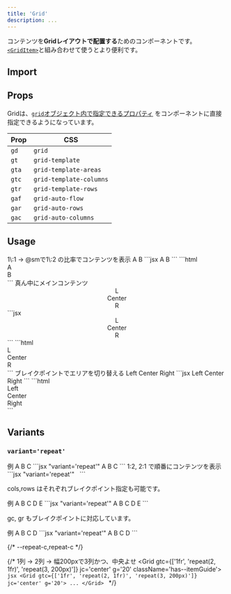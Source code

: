 ```yaml
---
title: 'Grid'
description: ...
---
```




コンテンツを**Gridレイアウトで配置する**ためのコンポーネントです。  
[`<GridItem>`](/components/griditem/)と組み合わせて使うとより便利です。



## Import

<ImportPackage component='Grid, GridItem' />


## Props

Gridは、[`grid`オブジェクト内で指定できるプロパティ](/css/prop-class/#grid) をコンポーネントに直接指定できるようになっています。

|Prop|CSS|
|---|---|
|`gd`|`grid`|
|`gt`|`grid-template`|
|`gta`|`grid-template-areas`|
|`gtc`|`grid-template-columns`|
|`gtr`|`grid-template-rows`|
|`gaf`|`grid-auto-flow`|
|`gar`|`grid-auto-rows`|
|`gac`|`grid-auto-columns`|


## Usage

<Preview>
	<PreviewTitle>1\:1 → @smで1\:2 の比率でコンテンツを表示</PreviewTitle>
	<PreviewArea resize p='30'>
		<Grid gtc={['1fr 1fr', '1fr 2fr']}>
			<Box p='30' bgc='blue:20%'>A</Box>
			<Box p='30' bgc='purple:10%'>B</Box>
		</Grid>
	</PreviewArea>
	<PreviewCode slot='tab' label='JSX'>
		```jsx
		<Grid gtc={['1fr 1fr', '1fr 2fr']}>
			<Box p='30' bgc='blue:20%'>A</Box>
			<Box p='30' bgc='purple:10%'>B</Box>
		</Grid>
		```
	</PreviewCode>
	<PreviewCode slot='tab' label='HTML'>
		```html
		<div class="l--grid -gtc -gtc_sm" style="--gtc:1fr 1fr;--gtc_sm:1fr 2fr">
			<div class="l--box -p:30 -bgc:mix" style="--_bgc1:var(--blue);--_mixpct-bgc:20%">A</div>
			<div class="l--box -p:30 -bgc:mix" style="--_bgc1:var(--purple);--_mixpct-bgc:10%">B</div>
		</div>
		```
	</PreviewCode>
</Preview>


<Preview>
	<PreviewTitle>真ん中にメインコンテンツ</PreviewTitle>
	<PreviewArea p='30'>
		<Grid gtc='auto 1fr auto' g='20'>
			<Center p='30' bgc='base-2'>L</Center>
			<Center p='30' bd>Center</Center>
			<Center p='30' bgc='base-2'>R</Center>
		</Grid>
	</PreviewArea>
	<PreviewCode slot='tab' label='JSX'>
		```jsx
		<Grid gtc='auto 1fr auto' g='20'>
			<Center p='30' bgc='base-2'>L</Center>
			<Center p='30' bd>Center</Center>
			<Center p='30' bgc='base-2'>R</Center>
		</Grid>
		```
	</PreviewCode>
	<PreviewCode slot='tab' label='HTML'>
		```html
		<div class="l--grid -g:20 -gtc" style="--gtc:auto 1fr auto">
			<div class="l--center -p:30 -bgc:base-2">L</div>
			<div class="l--center -p:30 -bd">Center</div>
			<div class="l--center -p:30 -bgc:base-2">R</div>
		</div>
		```
	</PreviewCode>
</Preview>



<Preview>
	<PreviewTitle>ブレイクポイントでエリアを切り替える</PreviewTitle>
	<PreviewArea resize p='20'>
		<Grid
			g='20'
			gtc={['1fr 1fr', '8em 1fr 8em']}
			gta={[
				`'main main' 'left right'`,
				`'left main right'`
			]}
		>
			<GridItem ga='left' p='20' bgc='base-2'>Left</GridItem>
			<GridItem ga='main' p='20' bd>Center</GridItem>
			<GridItem ga='right' p='20' bgc='base-2'>Right</GridItem>
		</Grid>
	</PreviewArea>
	<PreviewCode slot='tab' label='JSX'>
		```jsx
		<Grid
			g='20'
			gtc={['1fr 1fr', '8em 1fr 8em']}
			gta={[
				`'main main' 'left right'`,
				`'left main right'`
			]}
		>
			<GridItem ga='left' p='20' bgc='base-2'>Left</GridItem>
			<GridItem ga='main' p='20' bd>Center</GridItem>
			<GridItem ga='right' p='20' bgc='base-2'>Right</GridItem>
		</Grid>
		```
	</PreviewCode>
	<PreviewCode slot='tab' label='HTML'>
		```html
		<div
			class="l--grid -gta -gta_sm -gtc -gtc_sm -g:20"
			style="--gta:'main main' 'left right';--gta_sm:'left main right';--gtc:1fr 1fr;--gtc_sm:8em 1fr 8em"
		>
			<div class="-p:20 -p:30 -bgc:base-2 -ga" style="--ga:left">Left</div>
			<div class="-p:20 -p:30 -bd -ga" style="--ga:main">Center</div>
			<div class="-p:20 -bgc:base-2 -ga" style="--ga:right">Right</div>
		</div>
		```
	</PreviewCode>
</Preview>


<br />


## Variants


### `variant='repeat'`

<Preview>
	<PreviewTitle>例</PreviewTitle>
	<PreviewArea resize p='20'>
		<Grid variant='repeat' cols='6' rows='4' minH='15rem'>
			<GridItem gc='1 / 3' gr='1 / 5' p='20' bgc='blue:20%'>A</GridItem>
			<GridItem gc='3 / 6' gr='2 / 5' p='20' bgc='green:20%'>B</GridItem>
			<GridItem gc='4 / 7' gr='1' p='20' bgc='red:20%'>C</GridItem>
		</Grid>
	</PreviewArea>
	<PreviewCode>
		```jsx "variant='repeat'"
		<Grid variant='repeat' cols='4' rows='4' minH='15rem'>
			<GridItem gc='1 / 3' gr='1 / 5' p='20' bgc='blue:20%'>A</GridItem>
			<GridItem gc='3 / 6' gr='2 / 5' p='20' bgc='green:20%'>B</GridItem>
			<GridItem gc='4 / 7' gr='1' p='20' bgc='red:20%'>C</GridItem>
		</Grid>
		```
	</PreviewCode>
</Preview>

<Preview>
	<PreviewTitle>
		1:2, 2:1 で順番にコンテンツを表示
	</PreviewTitle>
	<PreviewArea resize p='20'>
		<Grid variant='repeat' cols='3' g='20'>
			<GridItem><img src='/img/img-1.jpg' alt='' /></GridItem>
			<GridItem p='20' bgc='base-2' gc='span 2'><Dummy /></GridItem>
			<GridItem p='20' bgc='base-2' gc='span 2'><Dummy length='l'/></GridItem>
			<GridItem><img src='/img/img-2.jpg' alt='' /></GridItem>
		</Grid>
	</PreviewArea>
	<PreviewCode>
		```jsx "variant='repeat'"
		<Grid variant='repeat' cols='3' g='20'>
			<GridItem><img src='/img/img-1.jpg' alt='' /></GridItem>
			<GridItem p='20' bgc='base-2' gc='span 2'><Dummy /></GridItem>
			<GridItem p='20' bgc='base-2' gc='span 2'><Dummy length='l'/></GridItem>
			<GridItem><img src='/img/img-2.jpg' alt='' /></GridItem>
		</Grid>
		```
	</PreviewCode>
</Preview>


cols,rows はそれぞれブレイクポイント指定も可能です。

<Preview>
	<PreviewTitle>例</PreviewTitle>
	<PreviewArea resize p='20'>
		<Grid variant='repeat' cols={['4','6','8']} rows='4'>
			<GridItem gc='1 / -1' p='20' bgc='purple:20%'>A</GridItem>
			<GridItem gr='2 / 4' p='20' bgc='blue:20%'>B</GridItem>
			<GridItem gc='2 / -2' gr='2 / 4' p='20' bgc='green:20%'>C</GridItem>
			<GridItem gr='2 / 4' p='20' bgc='blue:20%'>D</GridItem>
			<GridItem gc='1 / -1' gre='-1' p='20' bgc='purple:20%'>E</GridItem>
		</Grid>
	</PreviewArea>
	<PreviewCode>
		```jsx "variant='repeat'"
		<Grid variant='repeat' cols={['4','6','8']} rows='4'>
			<GridItem gc='1 / -1' p='20' bgc='purple:20%'>A</GridItem>
			<GridItem gr='2 / 4' p='20' bgc='blue:20%'>B</GridItem>
			<GridItem gc='2 / -2' gr='2 / 4' p='20' bgc='green:20%'>C</GridItem>
			<GridItem gr='2 / 4' p='20' bgc='blue:20%'>D</GridItem>
			<GridItem gc='1 / -1' gre='-1' p='20' bgc='purple:20%'>E</GridItem>
		</Grid>
		```
	</PreviewCode>
</Preview>

gc, gr もブレイクポイントに対応しています。

<Preview>
	<PreviewTitle>例</PreviewTitle>
	<PreviewArea resize p='20'>
		<Grid variant='repeat' cols='3' rows='3'>
			<GridItem gc={['1 / -1','1 / 3']} gr={['1 / -2','1 / -1']} p='30' bgc='base-2'>
				<Box ar='16/9'>A</Box>
			</GridItem>
			<GridItem gc={['1', '3 / -1']} gr={['3','1']} p='30' bgc='green:20%'>B</GridItem>
			<GridItem gc={['2', '3 / -1']} gr={['3','2']} p='30' bgc='blue:20%'>C</GridItem>
			<GridItem gc={['3', '3 / -1']} gr={['3','3']} p='30' bgc='red:20%'>D</GridItem>
		</Grid>
	</PreviewArea>
	<PreviewCode>
		```jsx "variant='repeat'"
		<Grid variant='repeat' cols='3' rows='3'>
			<GridItem gc={['1 / -1','1 / 3']} gr={['1 / -2','1 / -1']} p='30' bgc='base-2'>
				<Box ar='16/9'>A</Box>
			</GridItem>
			<GridItem gc={['1', '3 / -1']} gr={['3','1']} p='30' bgc='green:20%'>B</GridItem>
			<GridItem gc={['2', '3 / -1']} gr={['3','2']} p='30' bgc='blue:20%'>C</GridItem>
			<GridItem gc={['3', '3 / -1']} gr={['3','3']} p='30' bgc='red:20%'>D</GridItem>
		</Grid>
		```
	</PreviewCode>
</Preview>




{/* --repeat-c,repeat-c */}

{/* <Preview>
	<PreviewTitle>1列 → 2列 → 幅200pxで3列かつ、中央よせ</PreviewTitle>
	<PreviewArea resize p='20'>
		<Grid gtc={['1fr', 'repeat(2, 1fr)', 'repeat(3, 200px)']} jc='center' g='20' className='has--itemGuide'>
			<Dummy/>
			<Dummy/>
			<Dummy/>
			<Dummy/>
			<Dummy/>
			<Dummy/>
		</Grid>
	</PreviewArea>
	<PreviewCode>
	```jsx
	<Grid gtc={['1fr', 'repeat(2, 1fr)', 'repeat(3, 200px)']} jc='center' g='20'>
		...
	</Grid>
	```
	</PreviewCode>
</Preview> */}
